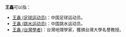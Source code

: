 '''王鑫'''可以指：

* [[王鑫_(足球运动员)|王鑫 (足球运动员)]]：中国足球运动员。
* [[王鑫_(跳水运动员)|王鑫 (跳水运动员)]]：中国跳水运动员。
* [[王鑫_(台灣學者)|王鑫 (台灣學者)]]：台灣地理學家，獲頒台灣大學名譽教授。

{{disambig|S鑫|Cat=二字王姓人名消歧義}}